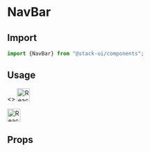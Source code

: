 

<Meta title="Components/NavBar" component="NavBar" />

<Story name="Import" />

# NavBar

## Import

```jsx
import {NavBar} from "@stack-ui/components";
```
## Usage

<Preview withToolbar>
    <Story name="Usage">
        <>
        <NavBar bg="dark">
          <a href="#">
            <img
                src="../../logoShap.png"
                width="30"
                height="30"
                className="d-inline-block align-top"
                alt="React Bootstrap logo"
            />
    </a> 
        </NavBar>
        <p> </p>
              <NavBar bg="light">
          <a href="#">
            <img
                src="../../logoShap.png"
                width="30"
                height="30"
                className="d-inline-block align-top"
                alt="React Bootstrap logo"
            />
    </a> 
        </NavBar>
        </>
    </Story>
</Preview>

<Story name="Props" />

## Props

<Props of={NavBarTypes} />